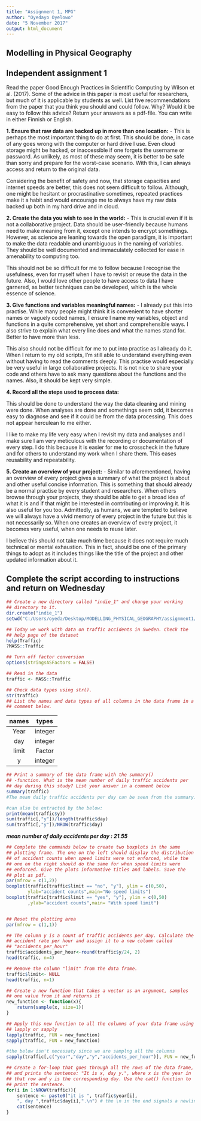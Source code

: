 ```yaml
---
title: "Assignment 1, MPG"
author: "Oyedayo Oyelowo"
date: "5 November 2017"
output: html_document
---
```



## Modelling in Physical Geography
## Independent assignment 1

Read the paper Good Enough Practices in Scientific Computing by Wilson et al. (2017). Some of the advice in this paper is most useful for researchers, but much of it is applicable by students as well. List five recommendations from the paper that you think you should and could follow. Why? Would it be easy to follow this advice? Return your answers as a pdf-file. You can write in either Finnish or English.


**1.	Ensure that raw data are backed up in more than one location:**
-  This is perhaps the most important thing to do at first. This should be done, in case of any goes wrong with the computer or hard drive I use. Even cloud storage might be hacked, or inaccessible if one forgets the username or password. As unlikely, as most of these may seem, it is better to be safe than sorry and prepare for the worst-case scenario. With this, I can always access and return to the original data. 


Considering the benefit of safety and now, that storage capacities and internet speeds are better, this does not seem difficult to follow. Although, one might be hesitant or procrastinative sometimes, repeated practices make it a habit and would encourage me to always have my raw data backed up both in my hard drive and in cloud.

**2. Create the data you wish to see in the world:**
-  This is crucial even if it is not a collaborative project. Data should be user-friendly because humans need to make meaning from it, except one intends to encrypt somethings. However, as science are leaning towards the open paradigm, it is important to make the data readable and unambiguous in the naming of variables. They should be well documented and immaculately collected for ease in amenability to computing too.


This should not be so difficult for me to follow because I recognise the usefulness, even for myself when I have to revisit or reuse the data in the future. Also, I would love other people to have access to data I have garnered, as better techniques can be developed, which is the whole essence of science.

**3. Give functions and variables meaningful names:**
-  I already put this into practise.  While many people might think it is convenient to have shorter names or vaguely coded names, I ensure I name my variables, object and functions in a quite comprehensive, yet short and comprehensible ways. I also strive to explain what every line does and what the names stand for. Better to have more than less. 


This also should not be difficult for me to put into practise as I already do it. When I return to my old scripts, I'm still able to understand everything even without having to read the comments deeply. This practise would especially be very useful in large collaborative projects. It is not nice to share your code and others have to ask many questions about the functions and the names. Also, it should be kept very simple.

**4. Record all the steps used to process data:**

This should be done to understand the way the data cleaning and mining were done. When analyses are done and somethings seem odd, it becomes easy to diagnose and see if it could be from the data processing. 
This does not appear herculean to me either.


I like to make my life very easy when I revisit my data and analyses and I make sure I am very meticulous with the recording or documentation of every step. I do this because it is easier for me to crosscheck in the future and for others to understand my work when I share them. This eases reusability and repeatability.

**5. Create an overview of your project:**
-  Similar to aforementioned, having an overview of every project gives a summary of what the project is about and other useful concise information. This is something that should already be a normal practise by every student and researchers. When others browse through your projects, they should be able to get a broad idea of what it is and if that might be interested in contributing or improving it. It is also useful for you too. Admittedly, as humans, we are tempted to believe we will always have a vivid memory of every project in the future but this is not necessarily so. When one creates an overview of every project, it becomes very useful, when one needs to reuse later.


I believe this should not take much time because it does not require much technical or mental exhaustion. This in fact, should be one of the primary things to adopt as it includes things like the title of the project and other updated information about it. 





## Complete the script according to instructions and return on Wednesday

```r
## Create a new directory called "indie_1" and change your working
## directory to it.
dir.create("indie_1")
setwd("C:/Users/oyeda/Desktop/MODELLING_PHYSICAL_GEOGRAPHY/assignment1/indie_1")

## Today we work with data on traffic accidents in Sweden. Check the
## help page of the dataset
help(Traffic)
?MASS::Traffic

## Turn off factor conversion
options(stringsASFactors = FALSE)

## Read in the data
traffic <- MASS::Traffic
```

```r
## Check data types using str().
str(traffic)
## List the names and data types of all columns in the data frame in a
## comment below.
```
|names| types |
|:--: |:-----:|
|Year |integer|
|day  |integer|
|limit|Factor |
|y    |integer|

```r
## Print a summary of the data frame with the summary()
## -function. What is the mean number of daily traffic accidents per
## day during this study? List your answer in a comment below
summary(traffic)
#The mean daily traffic accidents per day can be seen from the summary: 21.55

#can also be extracted by the below:
print(mean(traffic$y))
sum(traffic[,"y"])/length(traffic$day)
sum(traffic[,"y"])/NROW(traffic$day)
```
**_mean number of daily accidents per day : 21.55_**


```r
## Complete the commands below to create two boxplots in the same
## plotting frame. The one on the left should display the distribution
## of accident counts when speed limits were not enforced, while the
## one on the right should do the same for when speed limits were
## enforced. Give the plots informative titles and labels. Save the
## plot as pdf.
par(mfrow = c(1,2))
boxplot(traffic[traffic$limit == "no", "y"], ylim = c(0,50), 
        ylab="accident counts",main="No speed limits")
boxplot(traffic[traffic$limit == "yes", "y"], ylim = c(0,50)
        ,ylab="accident counts",main= "With speed limit")


## Reset the plotting area
par(mfrow = c(1,1))
```

```r
## The column y is a count of traffic accidents per day. Calculate the
## accident rate per hour and assign it to a new column called
## "accidents_per_hour"
traffic$accidents_per_hour<-round(traffic$y/24, 2)
head(traffic, n=4)
```

```r
## Remove the column "limit" from the data frame.
traffic$limit<- NULL
head(traffic, n=1)
```

```r
## Create a new function that takes a vector as an argument, samples
## one value from it and returns it
new_function <- function(x){
    return(sample(x, size=1))
}

## Apply this new function to all the columns of your data frame using
## lapply or sapply
lapply(traffic, FUN = new_function)
sapply(traffic, FUN = new_function)

#the below isn't necessaty since we are samplng all the columns
sapply(traffic[,c("year","day","y","accidents_per_hour")], FUN = new_function)
```


```r
## Create a for-loop that goes through all the rows of the data frame,
## and prints the sentence: "It is x, day y.", where x is the year in
## that row and y is the corresponding day. Use the cat() function to
## print the sentence.
for(i in 1:NROW(traffic)){
    sentence <- paste0("it is ", traffic$year[i], 
    ", day ",traffic$day[i],".\n") # the \n in the end signals a newline.
    cat(sentence)
}


```
